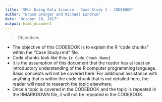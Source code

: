 ```yaml
---
title: 'SMU: Doing Data Science - Case Study 1 - CODEBOOK'
author: "Bruce Granger and Michael Landrum"
date: "October 18, 2017"
output: html_document
---
```


> Objectives

* The objective of this CODEBOOK is to explain the R "code chunks" within the "Case Study.rmd" file.
* Code chunks look like this:
```{r Code_Chunk_Name}```
* It is the assumption of this document that the reader has at least an introductory understanding of the R computer programming language.  Basic concepts will not be covered here.  For additional assistance with anything that is within the code chunk that is not detailed here, the reader will need to research the topic elsewhere.
* Once a topic is covered in the CODEBOOK and the topic is repeated in the RMARKDOWN file, it will not be repeated in the CODEBOOK.